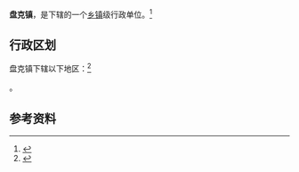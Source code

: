 {{中国乡级行政区|62/10/26/107/000}}

'''盘克镇'''，是{{PRC admin/fullname|62/10/26/107/000|3}}下辖的一个[[乡镇|乡镇]]级行政单位。<ref>{{PRC admin/ref sgc|{{PRC admin/parent|62/10/26/107/000}}}}</ref>

== 行政区划 ==

盘克镇下辖以下地区：<ref>{{PRC admin/ref sgc|62/10/26/107/000}}</ref>

{{PRC admin/children|62/10/26/107/000}}。

== 参考资料 ==

{{reflist}}

{{行政区划小作品}}
{{PRC admin/navcat|62/10/26/107/000}}